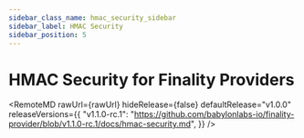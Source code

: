 ```yaml
---
sidebar_class_name: hmac_security_sidebar
sidebar_label: HMAC Security
sidebar_position: 5
---
```


# HMAC Security for Finality Providers



<RemoteMD
  rawUrl={rawUrl}
  hideRelease={false}
  defaultRelease="v1.0.0"
  releaseVersions={{
    "v1.1.0-rc.1": "https://github.com/babylonlabs-io/finality-provider/blob/v1.1.0-rc.1/docs/hmac-security.md", 
  }}
/>